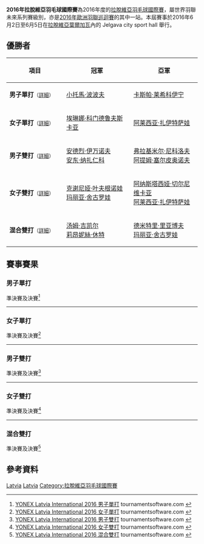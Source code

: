 {{noteTA|G1=Badminton}}
{{infobox badminton event
|name           = 2016年拉脫維亞羽毛球國際賽
|image          = 
|size           = 
|caption        =
|dates          = 2016年6月2日－6月5日
|number_edition = 
|level          = 4C
|prize_money    = 
|location       = {{LAT}}[[葉爾加瓦|葉爾加瓦]]
|venue          = Jelgava city sport hall
|previous       = 2015年拉脫維亞羽毛球國際賽 
|next           = 2017年拉脫維亞羽毛球國際賽
}}
'''2016年拉脫維亞羽毛球國際賽'''為2016年度的[[拉脫維亞羽毛球國際賽|拉脫維亞羽毛球國際賽]]，屬世界羽聯未來系列賽級別，亦是[[2016年歐洲羽聯巡迴賽|2016年歐洲羽聯巡迴賽]]的其中一站。本屆賽事於2016年6月2日至6月5日在[[拉脫維亞|拉脫維亞]][[葉爾加瓦|葉爾加瓦]]內的 Jelgava city sport hall 舉行。

== 優勝者 ==
{| class=wikitable style="font-size:small"
!width="200"|項目
!width="250"|冠軍
!width="250"|亞軍
|-
|'''男子單打'''<small>（[[#男子單打|詳細]]）</small>
|{{flagicon|FRA}} [[小托馬·波波夫|小托馬·波波夫]]
|{{flagicon|FIN}} [[卡斯帕·莱希科伊宁|卡斯帕·莱希科伊宁]]
|-
|'''女子單打'''<small>（[[#女子單打|詳細]]）</small>
|{{flagicon|RUS}} [[埃琳娜·科门德鲁夫斯卡亚|埃琳娜·科门德鲁夫斯卡亚]]
|{{flagicon|BLR}} [[阿莱西亚·扎伊特萨娃|阿莱西亚·扎伊特萨娃]]
|-
|'''男子雙打'''<small>（[[#男子雙打|詳細]]）</small>
|{{flagicon|RUS}} [[安德烈·伊万诺夫|安德烈·伊万诺夫]]<br/>{{flagicon|RUS}} [[安东·纳扎仁科|安东·纳扎仁科]]
|{{flagicon|RUS}} [[弗拉基米尔·尼科洛夫|弗拉基米尔·尼科洛夫]]<br/>{{flagicon|RUS}} [[阿提姆·塞尔皮奥诺夫|阿提姆·塞尔皮奥诺夫]]
|-
|'''女子雙打'''<small>（[[#女子雙打|詳細]]）</small>
|{{flagicon|RUS}} [[克谢尼娅·叶夫根诺娃|克谢尼娅·叶夫根诺娃]]<br/>{{flagicon|RUS}} [[玛丽亚·舍古罗娃|玛丽亚·舍古罗娃]]
|{{flagicon|BLR}} [[阿纳斯塔西娅·切尔尼维卡亚|阿纳斯塔西娅·切尔尼维卡亚]]<br/>{{flagicon|BLR}} [[阿莱西亚·扎伊特萨娃|阿莱西亚·扎伊特萨娃]]
|-
|'''混合雙打'''<small>（[[#混合雙打|詳細]]）</small>
|{{flagicon|FRA}} [[汤姆·吉凯尔|汤姆·吉凯尔]]<br/>{{flagicon|FRA}} [[莉昂妮絲·休特|莉昂妮絲·休特]]
|{{flagicon|RUS}} [[德米特里·里亚博夫|德米特里·里亚博夫]]<br/>{{flagicon|RUS}} [[玛丽亚·舍古罗娃|玛丽亚·舍古罗娃]]
|}

== 賽事賽果 ==
=== 男子單打 ===
;準決賽及決賽<ref name="MS">[http://bwf.tournamentsoftware.com/sport/draw.aspx?id=806821BE-4218-466B-AF73-E5B6AEFA3D3F&draw=2 YONEX Latvia International 2016 男子單打] tournamentsoftware.com {{en}}</ref>
{{4TeamBracket-Tennis3-v2
| team-width=200
| RD1-seed1=7
| RD1-team1='''{{flagicon|FRA}} [[小托馬·波波夫|小托馬·波波夫]]
| RD1-score1-1='''21
| RD1-score1-2='''21
| RD1-score1-3=
| RD1-seed2=4
| RD1-team2={{flagicon|FIN}} [[伊卡·海诺|伊卡·海诺]]
| RD1-score2-1=17
| RD1-score2-2=14
| RD1-score2-3=

| RD1-seed3=
| RD1-team3={{flagicon|UKR}} [[凯里洛·列昂诺夫|凯里洛·列昂诺夫]]
| RD1-score3-1=18
| RD1-score3-2=11
| RD1-score3-3=
| RD1-seed4=2
| RD1-team4='''{{flagicon|FIN}} [[卡斯帕·莱希科伊宁|卡斯帕·莱希科伊宁]]
| RD1-score4-1='''21
| RD1-score4-2='''21
| RD1-score4-3=

| RD2-seed1=7
| RD2-team1='''{{flagicon|FRA}} [[小托馬·波波夫|小托馬·波波夫]]
| RD2-score1-1='''21
| RD2-score1-2='''21
| RD2-score1-3=
| RD2-seed2=2
| RD2-team2={{flagicon|FIN}} [[卡斯帕·莱希科伊宁|卡斯帕·莱希科伊宁]]
| RD2-score2-1=14
| RD2-score2-2=14
| RD2-score2-3=
}}
----

=== 女子單打 ===
;準決賽及決賽<ref name="WS">[http://bwf.tournamentsoftware.com/sport/draw.aspx?id=806821BE-4218-466B-AF73-E5B6AEFA3D3F&draw=4 YONEX Latvia International 2016 女子單打] {{Wayback|url=http://bwf.tournamentsoftware.com/sport/draw.aspx?id=806821BE-4218-466B-AF73-E5B6AEFA3D3F&draw=4 |date=20220212122507 }} tournamentsoftware.com {{en}}</ref>
{{4TeamBracket-Tennis3-v2
| team-width=200
| RD1-seed1=1
| RD1-team1='''{{flagicon|BLR}} [[阿莱西亚·扎伊特萨娃|阿莱西亚·扎伊特萨娃]]
| RD1-score1-1=19
| RD1-score1-2='''21
| RD1-score1-3='''21
| RD1-seed2=
| RD1-team2={{flagicon|ENG}} [[丽迪娅·简·鲍威尔|丽迪娅·简·鲍威尔]]
| RD1-score2-1='''21
| RD1-score2-2=19
| RD1-score2-3=12

| RD1-seed3=6
| RD1-team3={{flagicon|BEL}} [[弗洛·万登霍克|弗洛·万登霍克]]
| RD1-score3-1=7
| RD1-score3-2=14
| RD1-score3-3=
| RD1-seed4=2
| RD1-team4='''{{nowrap|{{flagicon|RUS}} [[埃琳娜·科门德鲁夫斯卡亚|埃琳娜·科门德鲁夫斯卡亚]]}}
| RD1-score4-1='''21
| RD1-score4-2='''21
| RD1-score4-3=

| RD2-seed1=1
| RD2-team1={{flagicon|BLR}} [[阿莱西亚·扎伊特萨娃|阿莱西亚·扎伊特萨娃]]
| RD2-score1-1=17
| RD2-score1-2=15
| RD2-score1-3=
| RD2-seed2=2
| RD2-team2='''{{flagicon|RUS}} [[埃琳娜·科门德鲁夫斯卡亚|埃琳娜·科门德鲁夫斯卡亚]]
| RD2-score2-1='''21
| RD2-score2-2='''21
| RD2-score2-3=
}}
----

=== 男子雙打 ===
;準決賽及決賽<ref name="MD">[http://bwf.tournamentsoftware.com/sport/draw.aspx?id=806821BE-4218-466B-AF73-E5B6AEFA3D3F&draw=6 YONEX Latvia International 2016 男子雙打] tournamentsoftware.com {{en}}</ref>
{{4TeamBracket-Tennis3-v2
| team-width=200
| RD1-seed1=
| RD1-team1={{flagicon|UKR}} [[米科拉·马丁宁科|米科拉·马丁宁科]]<br/> {{flagicon|UKR}} [[谢尔盖·唐|谢尔盖·唐]]
| RD1-score1-1=17
| RD1-score1-2=19
| RD1-score1-3=
| RD1-seed2=Q2
| RD1-team2='''{{flagicon|RUS}} [[安德烈·伊万诺夫|安德烈·伊万诺夫]]<br/> {{flagicon|RUS}} [[安东·纳扎仁科|安东·纳扎仁科]]
| RD1-score2-1='''21
| RD1-score2-2='''21
| RD1-score2-3=

| RD1-seed3=Q1
| RD1-team3='''{{flagicon|RUS}} [[弗拉基米尔·尼科洛夫|弗拉基米尔·尼科洛夫]]<br/> {{flagicon|RUS}} [[阿提姆·塞尔皮奥诺夫|阿提姆·塞尔皮奥诺夫]]
| RD1-score3-1='''21
| RD1-score3-2='''21
| RD1-score3-3=
| RD1-seed4={{PMD}}
| RD1-team4={{flagicon|FRA}} [[法比安·德尔吕|法比安·德尔吕]]<br/> {{flagicon|FRA}} [[汤姆·罗德里格斯|汤姆·罗德里格斯]]
| RD1-score4-1=18
| RD1-score4-2=18
| RD1-score4-3=

| RD2-seed1=Q2
| RD2-team1='''{{flagicon|RUS}} [[安德烈·伊万诺夫|安德烈·伊万诺夫]]<br/> {{flagicon|RUS}} [[安东·纳扎仁科|安东·纳扎仁科]]
| RD2-score1-1='''21
| RD2-score1-2='''21
| RD2-score1-3=
| RD2-seed2=Q1
| RD2-team2={{flagicon|RUS}} [[弗拉基米尔·尼科洛夫|弗拉基米尔·尼科洛夫]]<br/> {{flagicon|RUS}} [[阿提姆·塞尔皮奥诺夫|阿提姆·塞尔皮奥诺夫]]
| RD2-score2-1=16
| RD2-score2-2=15
| RD2-score2-3=
}}
----

=== 女子雙打 ===
;準決賽及決賽<ref name="WD">[http://bwf.tournamentsoftware.com/sport/draw.aspx?id=806821BE-4218-466B-AF73-E5B6AEFA3D3F&draw=7 YONEX Latvia International 2016 女子雙打] {{Wayback|url=http://bwf.tournamentsoftware.com/sport/draw.aspx?id=806821BE-4218-466B-AF73-E5B6AEFA3D3F&draw=7 |date=20220212184245 }} tournamentsoftware.com {{en}}</ref>
{{4TeamBracket-Tennis3-v2
| team-width=200
| RD1-seed1=
| RD1-team1='''{{flagicon|RUS}} [[克谢尼娅·叶夫根诺娃|克谢尼娅·叶夫根诺娃]]<br/> {{flagicon|RUS}} [[玛丽亚·舍古罗娃|玛丽亚·舍古罗娃]]
| RD1-score1-1='''21
| RD1-score1-2=24
| RD1-score1-3='''21
| RD1-seed2=
| RD1-team2={{flagicon|RUS}} [[叶卡捷琳娜·博洛托娃|叶卡捷琳娜·博洛托娃]]<br/> {{flagicon|RUS}} [[阿纳斯塔西娅·塞梅诺娃|阿纳斯塔西娅·塞梅诺娃]]
| RD1-score2-1=10
| RD1-score2-2='''26
| RD1-score2-3=10

| RD1-seed3=3
| RD1-team3='''{{nowrap|{{flagicon|BLR}} [[阿纳斯塔西娅·切尔尼维卡亚|阿纳斯塔西娅·切尔尼维卡亚]]<br/> {{flagicon|BLR}} [[阿莱西亚·扎伊特萨娃|阿莱西亚·扎伊特萨娃]]}}
| RD1-score3-1='''21
| RD1-score3-2=15
| RD1-score3-3='''24
| RD1-seed4=2
| RD1-team4={{flagicon|RUS}} [[叶卡捷琳娜·库特|叶卡捷琳娜·库特]]<br/> {{flagicon|RUS}} [[达里娅·谢列布里亚科娃|达里娅·谢列布里亚科娃]]
| RD1-score4-1=14
| RD1-score4-2='''21
| RD1-score4-3=22

| RD2-seed1=
| RD2-team1='''{{flagicon|RUS}} [[克谢尼娅·叶夫根诺娃|克谢尼娅·叶夫根诺娃]]<br/> {{flagicon|RUS}} [[玛丽亚·舍古罗娃|玛丽亚·舍古罗娃]]
| RD2-score1-1=16
| RD2-score1-2='''21
| RD2-score1-3='''21
| RD2-seed2=3
| RD2-team2={{nowrap|{{flagicon|BLR}} [[阿纳斯塔西娅·切尔尼维卡亚|阿纳斯塔西娅·切尔尼维卡亚]]<br/> {{flagicon|BLR}} [[阿莱西亚·扎伊特萨娃|阿莱西亚·扎伊特萨娃]]}}
| RD2-score2-1='''21
| RD2-score2-2=10
| RD2-score2-3=7
}}
----

=== 混合雙打 ===
;準決賽及決賽<ref name="XD">[http://bwf.tournamentsoftware.com/sport/draw.aspx?id=806821BE-4218-466B-AF73-E5B6AEFA3D3F&draw=9 YONEX Latvia International 2016 混合雙打] tournamentsoftware.com {{en}}</ref>
{{4TeamBracket-Tennis3-v2
| team-width=200
| RD1-seed1=
| RD1-team1={{flagicon|RUS}} [[阿提姆·塞尔皮奥诺夫|阿提姆·塞尔皮奥诺夫]]<br/> {{flagicon|RUS}} [[埃琳娜·科门德鲁夫斯卡亚|埃琳娜·科门德鲁夫斯卡亚]]
| RD1-score1-1=18
| RD1-score1-2=12
| RD1-score1-3=
| RD1-seed2=
| RD1-team2='''{{flagicon|RUS}} [[德米特里·里亚博夫|德米特里·里亚博夫]]<br/> {{flagicon|RUS}} [[玛丽亚·舍古罗娃|玛丽亚·舍古罗娃]]
| RD1-score2-1='''21
| RD1-score2-2='''21
| RD1-score2-3=

| RD1-seed3=4
| RD1-team3={{flagicon|RUS}} [[弗拉基米尔·尼科洛夫|弗拉基米尔·尼科洛夫]]<br/> {{flagicon|RUS}} [[达里娅·谢列布里亚科娃|达里娅·谢列布里亚科娃]]
| RD1-score3-1='''21
| RD1-score3-2=11
| RD1-score3-3=17
| RD1-seed4=
| RD1-team4='''{{flagicon|FRA}} [[汤姆·吉凯尔|汤姆·吉凯尔]]<br/> {{flagicon|FRA}} [[莉昂妮絲·休特|莉昂妮絲·休特]]
| RD1-score4-1=11
| RD1-score4-2='''21
| RD1-score4-3='''21

| RD2-seed1=
| RD2-team1={{flagicon|RUS}} [[德米特里·里亚博夫|德米特里·里亚博夫]]<br/> {{flagicon|RUS}} [[玛丽亚·舍古罗娃|玛丽亚·舍古罗娃]]
| RD2-score1-1=15
| RD2-score1-2='''21
| RD2-score1-3=15
| RD2-seed2=
| RD2-team2='''{{flagicon|FRA}} [[汤姆·吉凯尔|汤姆·吉凯尔]]<br/> {{flagicon|FRA}} [[莉昂妮絲·休特|莉昂妮絲·休特]]
| RD2-score2-1='''21
| RD2-score2-2=18
| RD2-score2-3='''21
}}

== 參考資料 ==
{{Reflist}}

[[Category:2016年世界羽聯未来系列賽|Latvia]]
[[Category:2016年歐洲羽聯巡迴賽|Latvia]]
[[Category:拉脫維亞羽毛球國際賽|Category:拉脫維亞羽毛球國際賽]]
